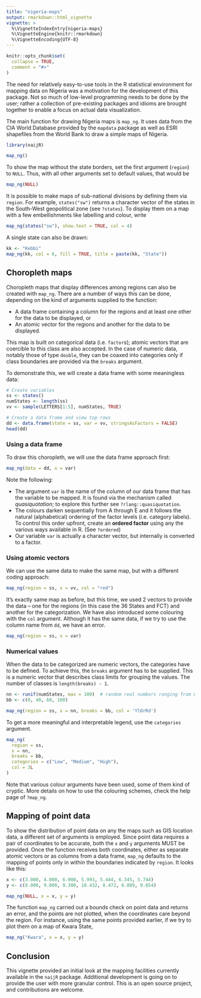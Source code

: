 ```yaml
---
title: "nigeria-maps"
output: rmarkdown::html_vignette
vignette: >
  %\VignetteIndexEntry{nigeria-maps}
  %\VignetteEngine{knitr::rmarkdown}
  %\VignetteEncoding{UTF-8}
---
```


```r
knitr::opts_chunk$set(
  collapse = TRUE,
  comment = "#>"
)
```

The need for relatively easy-to-use tools in the R statistical environment for mapping data on Nigeria was a motivation for the development of this package. Not so much of low-level programming needs to be done by the user; rather a collection of pre-existing packages and idioms are brought together to enable a focus on actual data visualization.

The main function for drawing Nigeria maps is `map_ng`. It uses data from the CIA World Database provided by the `mapdata` package as well as ESRI shapefiles from the World Bank to draw a simple maps of Nigeria.

```r
library(naijR)

map_ng()
```

To show the map without the state borders, set the first argument (`region`) to `NULL`. Thus, with all other arguments set to default values, that would be

```r
map_ng(NULL)
```

It is possible to make maps of sub-national divisions by defining them via `region`. For example, `states("sw")` returns a character vector of the states in the South-West geopolitical zone (see `?states`). To display them on a map with a few embellishments like labelling and colour, write

```r
map_ng(states("sw"), show.text = TRUE, col = 4)
```

A single state can also be drawn:

```r
kk <- "Kebbi"
map_ng(kk, col = 6, fill = TRUE, title = paste(kk, "State"))
```

## Choropleth maps
Choropleth maps that display differences among regions can also be created with `map_ng`. There are a number of ways this can be done, depending on the kind of arguments supplied to the function:

- A data frame containing a column for the regions and at least one other for the data to be displayed, or
- An atomic vector for the regions and another for the data to be displayed.

This map is built on categorical data (i.e. `factor`s); atomic vectors that are coercible to this class are also accepted. In the case of numeric data, notably those of type `double`, they can be coaxed into categories only if class boundaries are provided via the `breaks` argument.

To demonstrate this, we will create a data frame with some meaningless data:

```r
# Create variables
ss <- states()
numStates <- length(ss)
vv <- sample(LETTERS[1:5], numStates, TRUE)

# Create a data frame and view top rows
dd <- data.frame(state = ss, var = vv, stringsAsFactors = FALSE)
head(dd)
```

### Using a data frame
To draw this choropleth, we will use the data frame approach first:

```r
map_ng(data = dd, x = var)
```

Note the following:

- The argument `var` is the name of the column of our data frame that has the variable to be mapped. It is found via the mechanism called _quasiquotation_; to explore this further see `?rlang::quasiquotation`.
- The colours darken sequentially from A through E and it follows the natural (alphabetical) ordering of the factor levels (i.e. category labels). To control this order upfront, create an __ordered factor__ using any the various ways available in R. (See `?ordered`)
- Our variable `var` is actually a character vector, but internally is converted to a factor.

### Using atomic vectors
We can use the same data to make the same map, but with a different coding approach:
```r
map_ng(region = ss, x = vv, col = "red")
```

It's exactly same map as before, but this time, we used 2 vectors to provide the data -- one for the regions (in this case the 36 States and FCT) and another for the categorization. We have also introduced some colouring with the `col` argument. Although it has the same data, if we try to use the column name from `dd`, we have an error.

```r
map_ng(region = ss, x = var)
```

### Numerical values
When the data to be categorized are numeric vectors, the categories have to be defined. To achieve this, the `breaks` argument has to be supplied. This is a numeric vector that describes class limits for grouping the values. The number of classes is `length(breaks) - 1`.

```r
nn <- runif(numStates, max = 100)  # random real numbers ranging from 0 - 100
bb <- c(0, 40, 60, 100)

map_ng(region = ss, x = nn, breaks = bb, col = 'YlOrRd')
```

To get a more meaningful and interpretable legend, use the `categories` argument.

```r
map_ng(
  region = ss,
  x = nn,
  breaks = bb,
  categories = c("Low", "Medium", "High"),
  col = 3L
)
```

Note that various colour arguments have been used, some of them kind of cryptic. More details on how to use the colouring schemes, check the help page of `?map_ng`.

## Mapping of point data
To show the distribution of point data on any the maps such as GIS location data, a different set of arguments is employed. Since point data requires a pair of coordinates to be accurate, both the `x` and `y` arguments MUST be provided. Once the function receives both coordinates, either as separate atomic vectors or as columns from a data frame, `map_ng` defaults to the mapping of points only in within the boundaries indicated by `region`. It looks like this:

```r
x <- c(3.000, 4.000, 6.000, 5.993, 5.444, 6.345, 5.744)
y <- c(8.000, 9.000, 9.300, 10.432, 8.472, 6.889, 9.654)

map_ng(NULL, x = x, y = y)
```

The function `map_ng` carried out a bounds check on point data and returns an error, and the points are not plotted, when the coordinates care beyond the region. For instance, using the same points provided earlier, if we try to plot them on a map of Kwara State,

```r
map_ng("Kwara", x = x, y = y)
```

## Conclusion
This vignette provided an initial look at the mapping facilities currently available in the `naijR` package. Additional development is going on to provide the user with more granular control. This is an open source project, and contributions are welcome.